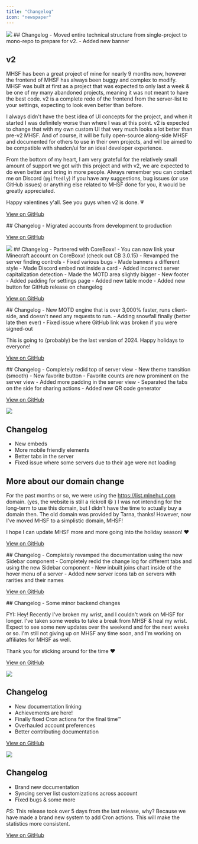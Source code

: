```yaml
---
title: "Changelog"
icon: "newspaper"
---
```


<Update label="v1.8.0" description="Feb 14, 2025">
<img src="/docs/content/v2-banner.png" className="rounded-lg"/>
## Changelog
- Moved entire technical structure from single-project to mono-repo to prepare for v2.
- Added new banner
 
## v2
MHSF has been a great project of mine for nearly 9 months now, however the frontend of MHSF has always been buggy and complex to modify. MHSF was built at first as a project that was expected to only last a week & be one of my many abandoned projects, meaning it was not meant to have the best code. v2 is a complete redo of the frontend from the server-list to your settings, expecting to look even better than before.

I always didn't have the best idea of UI concepts for the project, and when it started I was definitely worse than where I was at this point. v2 is expected to change that with my own custom UI that very much looks a lot better than pre-v2 MHSF. And of course, it will be fully open-source along-side MHSF and documented for others to use in their own projects, and will be aimed to be compatible with shadcn/ui for an ideal developer experience.

From the bottom of my heart, I am very grateful for the relatively small amount of support we got with this project and with v2, we are expected to do even better and bring in more people. Always remember you can contact me on Discord (`@giftedly`) if you have any suggestions, bug issues (or use GitHub issues) or anything else related to MHSF done for you, it would be greatly appreciated.

Happy valentines y'all. See you guys when v2 is done. 💗

[<Icon icon="github" iconType="solid" /> View on GitHub](https://github.com/DeveloLongScript/MHSF/releases/tag/1.8)

</Update>
<Update label="v1.7.5" description="Jan 29, 2025">
## Changelog
- Migrated accounts from development to production

[<Icon icon="github" iconType="solid" /> View on GitHub](https://github.com/DeveloLongScript/MHSF/releases/tag/1.7.5)

</Update>
<Update label="v1.7.0" description="Jan 18, 2025">
<img src="/docs/content/v1.7-banner.png" className="rounded-lg"/>
## Changelog
- Partnered with CoreBoxx!
- You can now link your Minecraft account on CoreBoxx! (check out CB 3.0.15)
- Revamped the server finding controls
- Fixed various bugs
- Made banners a different style
- Made Discord embed not inside a card
- Added incorrect server capitalization detection
- Made the MOTD area slightly bigger
- New footer
- Added padding for settings page
- Added new table mode
- Added new button for GitHub release on changelog

[<Icon icon="github" iconType="solid" /> View on GitHub](https://github.com/DeveloLongScript/MHSF/releases/tag/1.7)

</Update>

<Update label="v1.6.5" description="Dec 21, 2024">
## Changelog
- New MOTD engine that is over 3,000% faster, runs client-side, and doesn't need any requests to run.
- Adding snowfall finally (better late then ever)
- Fixed issue where GitHub link was broken if you were signed-out

This is going to (probably) be the last version of 2024. Happy holidays to everyone!

[<Icon icon="github" iconType="solid" /> View on GitHub](https://github.com/DeveloLongScript/MHSF/releases/tag/1.6.5)

</Update>
<Update label="v1.6.0" description="Nov 17, 2024">
## Changelog
- Completely redid top of server view
- New theme transition (smooth)
- New favorite button
- Favorite counts are now prominent on the server view
- Added more padding in the server view
- Separated the tabs on the side for sharing actions
- Added new QR code generator

[<Icon icon="github" iconType="solid" /> View on GitHub](https://github.com/DeveloLongScript/MHSF/releases/tag/1.6)

</Update>
<Update label="v1.5.0" description="Nov 16, 2024">
<img src="/docs/content/v1.5-banner.png" className="rounded-lg"/>

## Changelog

- New embeds
- More mobile friendly elements
- Better tabs in the server
- Fixed issue where some servers due to their age were not loading

## More about our domain change

For the past months or so, we were using the https://list.mlnehut.com domain. (yes, the website is still a rickroll 😆 ) I was not intending for the long-term to use this domain, but I didn't have the time to actually buy a domain then. The old domain was provided by Tarna, thanks! However, now I've moved MHSF to a simplistic domain, MHSF!

I hope I can update MHSF more and more going into the holiday season! ❤️

[<Icon icon="github" iconType="solid" /> View on GitHub](https://github.com/DeveloLongScript/MHSF/releases/tag/1.5)

</Update>
<Update label="v1.4.5" description="Nov 9, 2024">
## Changelog
- Completely revamped the documentation using the new Sidebar component
- Completely redid the change log for different tabs and using the new Sidebar component
- New inbuilt joins chart inside of the hover menu of a server
- Added new server icons tab on servers with rarities and their names

[<Icon icon="github" iconType="solid" /> View on GitHub](https://github.com/DeveloLongScript/MHSF/releases/tag/1.4.5)

</Update>
<Update label="v1.3.2" description="Oct 4, 2024">
## Changelog
- Some minor backend changes

FYI: Hey! Recently I've broken my wrist, and I couldn't work on MHSF for longer. I've taken some weeks to take a break from MHSF & heal my wrist. Expect to see some new updates over the weekend and for the next weeks or so. I'm still not giving up on MHSF any time soon, and I'm working on affiliates for MHSF as well.

Thank you for sticking around for the time ❤️

[<Icon icon="github" iconType="solid" /> View on GitHub](https://github.com/DeveloLongScript/MHSF/releases/tag/1.3.2)

</Update>
<Update label="v1.3.0" description="Sep 12, 2024">
<img src="/docs/content/v1.3-banner.png" className="rounded-lg"/>

## Changelog

- New documentation linking
- Achievements are here!
- Finally fixed Cron actions for the final time™
- Overhauled account preferences
- Better contributing documentation

[<Icon icon="github" iconType="solid" /> View on GitHub](https://github.com/DeveloLongScript/MHSF/releases/tag/1.3)

</Update>

<Update label="v1.2.0" description="Sep 4, 2024">
<img src="/docs/content/v1.2-banner.png" className="rounded-lg"/>

## Changelog

- Brand new documentation
- Syncing server list customizations across account
- Fixed bugs & some more

_PS_: This release took over 5 days from the last release, why? Because we have made a brand new system to add Cron actions. This will make the statistics more consistent.

[<Icon icon="github" iconType="solid" /> View on GitHub](https://github.com/DeveloLongScript/MHSF/releases/tag/1.2)

</Update>
